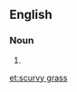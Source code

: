 {{also|scurvygrass|scurvy-grass}}
==English==

===Noun===
{{en-noun|~|es}}

# {{alternative form of|scurvy-grass|lang=en}}

[[et:scurvy grass]]
